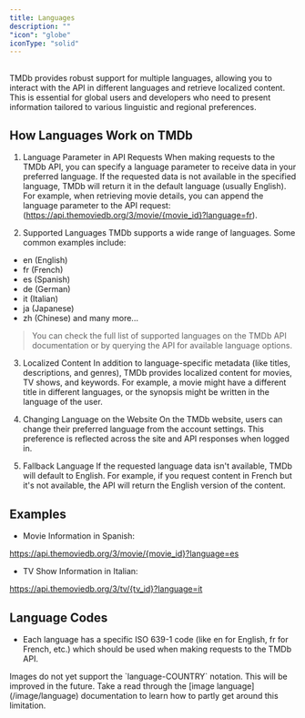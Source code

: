 ```yaml
---
title: Languages
description: ""
"icon": "globe"
iconType: "solid"
---
```


##
TMDb provides robust support for multiple languages, allowing you to interact with the API in different languages and retrieve localized content. 
This is essential for global users and developers who need to present information tailored to various linguistic and regional preferences.

## How Languages Work on TMDb

1. Language Parameter in API Requests
When making requests to the TMDb API, you can specify a language parameter to receive data in your preferred language. If the requested data is not available in the specified language, TMDb will return it in the default language (usually English).
For example, when retrieving movie details, you can append the language parameter to the API request: (https://api.themoviedb.org/3/movie/{movie_id}?language=fr).

2. Supported Languages
TMDb supports a wide range of languages. Some common examples include:

- en (English)
- fr (French)
- es (Spanish)
- de (German)
- it (Italian)
- ja (Japanese)
- zh (Chinese)
and many more...

> You can check the full list of supported languages on the TMDb API documentation or by querying the API for available language options.

3. Localized Content
In addition to language-specific metadata (like titles, descriptions, and genres), TMDb provides localized content for movies, TV shows, and keywords. For example, a movie might have a different title in different languages, or the synopsis might be written in the language of the user.

4. Changing Language on the Website
On the TMDb website, users can change their preferred language from the account settings. This preference is reflected across the site and API responses when logged in.

5. Fallback Language
If the requested language data isn't available, TMDb will default to English. For example, if you request content in French but it's not available, the API will return the English version of the content.

## Examples

- Movie Information in Spanish:

https://api.themoviedb.org/3/movie/{movie_id}?language=es

- TV Show Information in Italian:

https://api.themoviedb.org/3/tv/{tv_id}?language=it

## Language Codes

- Each language has a specific ISO 639-1 code (like en for English, fr for French, etc.) which should be used when making requests to the TMDb API.


<Note>
Images do not yet support the `language-COUNTRY` notation. This will be improved in the future. Take a 
read through the [image language](/image/language) documentation to learn how to partly get around this limitation.
</Note>